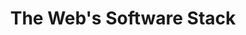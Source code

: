 ---
title: "The Web's Software Stack"
lessons:
 - title: Web Applications
   goals:
   - Explain the role of “client” and “server” in the context of web application programming
   - Explain the primary options for client-server communication in modern web applications
   - Identify places where TypeScript does — and doesn’t! — help with writing correctly-behaving web applications, and identify some of the solutions to functionality TypeScript doesn’t provide
 - title: Architecting Simple Web Services
   goals:
   - Explain what "business logic" is
   - Describe the fundamental differences between the three layers of the controller, service, and repository layers in a C-S-R architecture
   - Explain the difference between “horizontal" and "vertical" scaling
   - Know what someone is talking about when they say "microservices"
 - title: The Context of Asynchronous Programming
   goals:
   - Explain the technical reasons that helped NodeJS became a popular basis for programming web servers
   - Explain what what "synchronous" and "asynchronous" mean in the context of asynchronous programming
   - Differentiate cooperative and preemptive multitasking
   - Differentiate concurrency and parallelism as concepts
   - Identify the uses of callbacks, "classic" promises, and awaited promises in concurrent programming
 - title: Concurrency Patterns in Typescript
   goals:
   - Given a simple program using async/await, work out the order in which the statements in the program will run
   - Write simple programs that create and manage promises using async/await
   - Write simple programs to mask latency with concurrency by using non-blocking IO and Promise.all in TypeScript
---